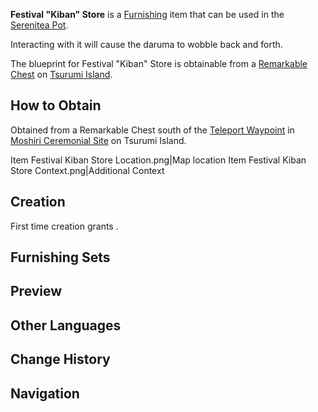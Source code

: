 {{Furnishing Infobox
|id             = 370511
|image          = Item Festival Kiban Store.png
|category       = Building
|subcategory    = Free Booth
|rarity         = 4
|adeptal_energy = 90
|load           = 260
|reduced_load   = 218
|description    = A stall made from High-quality [[Otogi Wood]], from which products derived from light novel plots are sold during festivals.<br />[[Yae Publishing House]] does not spend all that much on developing derivative products, and such things are usually selected from amongst the popular light novels of the day. As such, the things sold are always a "surprise," thus the name "kiban."
|blueprint      = Remarkable Chest
|interaction    = Visual Animation
}}
'''Festival "Kiban" Store''' is a [[Furnishing]] item that can be used in the [[Serenitea Pot]].

Interacting with it will cause the daruma to wobble back and forth.

The blueprint for Festival "Kiban" Store is obtainable from a [[Remarkable Chest]] on [[Tsurumi Island]].

==How to Obtain==
Obtained from a Remarkable Chest south of the [[Teleport Waypoint]] in [[Moshiri Ceremonial Site]] on Tsurumi Island.
<gallery hideaddbutton="true" captionalign="center">
Item Festival Kiban Store Location.png|Map location
Item Festival Kiban Store Context.png|Additional Context
</gallery>

==Creation==
First time creation grants {{Item|Trust|24|x=90}}.
{{Recipe
|type = Creation
|time = 16h
|Otogi Wood = 6
|Fabric = 6
|Blue Dye = 6
|sort = Otogi Wood,Fabric,Blue Dye
}}

==Furnishing Sets==
{{Craft Usage}}

==Preview==
{{Preview
|file=Furnishing Festival Kiban Store Animation
}}

==Other Languages==
{{Other Languages|default_hidden = 1
|en      = Festival "Kiban" Store
|zhs     = 祭典「奇番」百货屋台
|zhs_rm  = Jìdiǎn "Qífān" Bǎihuò Wūtái
|zht     = 祭典「奇番」百貨屋台
|zht_rm  = Jìdiǎn "Qífān" Bǎihuò Wūtái
|ja      = 祭典「奇番」百貨屋台
|ja_rm   = Saiten "Kiban" Hyakka Yatai
|ko      = 축제 「키반」 잡화대
|ko_rm   = Chukje "Kiban" Jap'hwadae
|es      = Puesto para festivales: Sorpresa
|fr      = Étal « Kiban » de festival
|ru      = Фестивальный магазин «Кибан»
|th      = ร้านค้าเทศกาล "Kiban"
|th_rm   = 
|vi      = Quầy Bách Hóa "Kiban" Lễ Hội
|de      = „Kiban“-Feststand
|id      = Kios "Kiban" Festival
|pt      = Loja "Kiban" do Festival
}}

==Change History==
{{Change History|2.2}}

==Navigation==
{{Furnishing Navbox/Exterior|type=Building}}